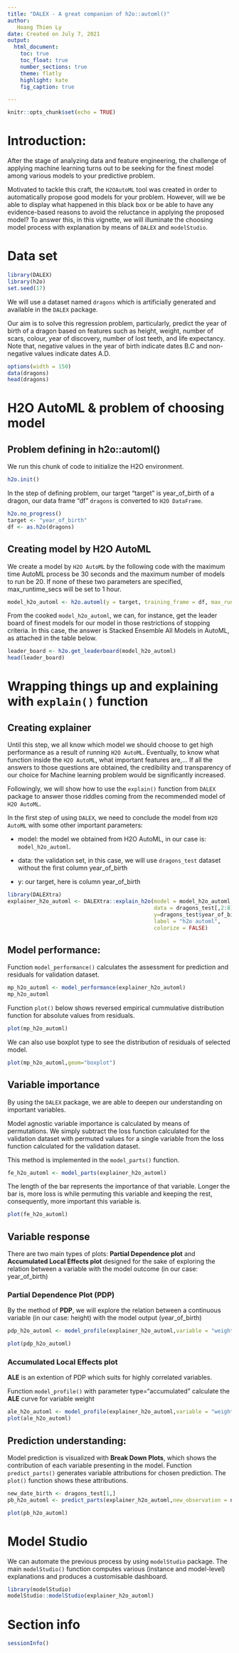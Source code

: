 ---
title: "DALEX - A great companion of h2o::automl()"
author: 
   Hoang Thien Ly
date: Created on July 7, 2021
output: 
  html_document:
    toc: true  
    toc_float: true
    number_sections: true
    theme: flatly
    highlight: kate
    fig_caption: true

---

```{r setup, include=FALSE}
knitr::opts_chunk$set(echo = TRUE)
```


# Introduction:
After the stage of analyzing data and feature engineering, the challenge of applying machine learning turns out to be seeking for the finest model among various models to your predictive problem. 

Motivated to tackle this craft, the `H2OAutoML` tool was created in order to automatically propose good models for your problem. However, will we be able to display what happened in this black box or be able to have any evidence-based reasons to avoid the reluctance in applying the proposed model? To answer this, in this vignette, we will illuminate the choosing model process with explanation by means of `DALEX` and `modelStudio`.




# Data set


```{r,message=FALSE,warning=FALSE}
library(DALEX)
library(h2o)
set.seed(17)
```
We will use a dataset named `dragons` which is artificially generated and available in the `DALEX` package. 

Our aim is to solve this regression problem, particularly, predict the year of birth of a dragon based on features such as height, weight, number of scars, colour, year of discovery, number of lost teeth, and life expectancy. Note that, negative values in the year of birth indicate dates B.C and non-negative values indicate dates A.D.



```{r, message=FALSE, warning=FALSE, error=FALSE}
options(width = 150)
data(dragons)
head(dragons)
```





# H2O AutoML & problem of choosing model

## Problem defining in h2o::automl()

We run this chunk of code to initialize the H2O environment.
```{r, message=FALSE, results= 'hide'}
h2o.init()
```
In the step of defining problem, our target "target" is year_of_birth of a dragon, our data frame "df" `dragons` is converted to `H2O DataFrame`.

```{r, message=FALSE,warning=FALSE}
h2o.no_progress() 
target <- "year_of_birth"
df <- as.h2o(dragons)
```

## Creating model by H2O AutoML

We create a model by `H2O AutoML` by the following code with the maximum time AutoML process be 30 seconds and the maximum number of models to run be 20. If none of these two parameters are specified, max_runtime_secs will be set to 1 hour.

```{r, message=FALSE,results='hide'}
model_h2o_automl <- h2o.automl(y = target, training_frame = df, max_runtime_secs = 90, max_models = 20)
```                 

From the cooked `model_h2o_automl`, we can, for instance, get the leader board of finest models for our model in those restrictions of stopping criteria. In this case, the answer is Stacked Ensemble All Models in AutoML, as attached in the table below.
```{r, message=FALSE, warning=FALSE, error=FALSE}
leader_board <- h2o.get_leaderboard(model_h2o_automl)
head(leader_board)
```


# Wrapping things up and explaining with `explain()` function 

## Creating explainer
Until this step, we all know which model we should choose to get high performance as a result of running `H2O AutoML`. Eventually, to know what function inside the `H2O AutoML`, what important features are,... If all the answers to those questions are obtained, the credibility and transparency of our choice for Machine learning problem would be significantly increased.

Followingly, we will show how to use the `explain()` function from `DALEX` package to answer those riddles coming from the recommended model of `H2O AutoML`.

In the first step of using `DALEX`, we need to conclude the model from `H2O AutoML` with some other important parameters:

+ model: the model we obtained from H2O AutoML, in our case is: `model_h2o_automl`.

+ data: the validation set, in this case, we will use `dragons_test` dataset without the first column year_of_birth

+ y: our target, here is column year_of_birth 

```{r, message=FALSE,warning=FALSE,results='hide'}
library(DALEXtra)
explainer_h2o_automl <- DALEXtra::explain_h2o(model = model_h2o_automl, 
                                              data = dragons_test[,2:8],
                                              y=dragons_test$year_of_birth,
                                              label = "h2o automl",
                                              colorize = FALSE)
``` 

## Model performance:

Function `model_performance()` calculates the assessment for prediction and residuals for validation dataset.

```{r, message=FALSE, warning=FALSE, error=FALSE}
mp_h2o_automl <- model_performance(explainer_h2o_automl)
mp_h2o_automl
``` 

Function `plot()` below shows reversed empirical cummulative distribution function for absolute values from residuals.
```{r, message=FALSE, warning=FALSE, error=FALSE}
plot(mp_h2o_automl)
```

We can also use boxplot type to see the distribution of residuals of selected model.

```{r, message=FALSE, warning=FALSE, error=FALSE}
plot(mp_h2o_automl,geom="boxplot")
```

## Variable importance
By using the `DALEX` package, we are able to deepen our understanding on important variables.

Model agnostic variable importance is calculated by means of permutations. We simply subtract the loss function calculated for the validation dataset with permuted values for a single variable from the loss function calculated for the validation dataset.

This method is implemented in the `model_parts()` function.

```{r, message=FALSE, warning=FALSE, error=FALSE}
fe_h2o_automl <- model_parts(explainer_h2o_automl)
```

The length of the bar represents the importance of that variable. Longer the bar is, more loss is while permuting this variable and keeping the rest, consequently, more important this variable is.
```{r, message=FALSE, warning=FALSE, error=FALSE}
plot(fe_h2o_automl)
```




## Variable response

There are two main types of plots: **Partial Dependence plot** and **Accumulated Local Effects plot** designed for the sake of exploring the relation between a variable with the model outcome (in our case: year_of_birth)


### Partial Dependence Plot (PDP)

By the method of **PDP**, we will explore the relation between a continuous variable (in our case: height) with the model output (year_of_birth) 
```{r, message=FALSE, warning=FALSE, error=FALSE}

pdp_h2o_automl <- model_profile(explainer_h2o_automl,variable = "weight", type="partial")

plot(pdp_h2o_automl)
```


### Accumulated Local Effects plot

**ALE** is an extention of PDP which suits for highly correlated variables.

Function `model_profile()` with parameter type="accumulated" calculate the **ALE** curve for variable weight
```{r, message=FALSE, warning=FALSE, error=FALSE}
ale_h2o_automl <- model_profile(explainer_h2o_automl,variable = "weight", type="accumulated")
plot(ale_h2o_automl)
```


## Prediction understanding:

Model prediction is visualized with **Break Down Plots**, which shows the contribution of each variable presenting in the model. Function `predict_parts()` generates variable attributions for chosen prediction. The `plot()` function shows these attributions. 

```{r, message=FALSE, warning=FALSE, error=FALSE}

new_date_birth <- dragons_test[1,]
pb_h2o_automl <- predict_parts(explainer_h2o_automl,new_observation = new_date_birth,type="break_down")

plot(pb_h2o_automl)

```

# Model Studio

We can automate the previous process by using `modelStudio` package. The main `modelStudio()` function computes various (instance and model-level) explanations and produces a customisable dashboard.

```{r, eval=FALSE}
library(modelStudio)
modelStudio::modelStudio(explainer_h2o_automl)
```

# Section info

```{r}
sessionInfo()
```
